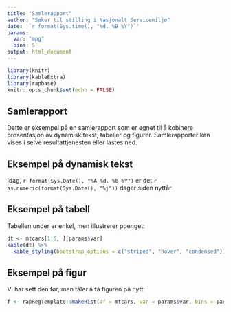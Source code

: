 ```yaml
---
title: "Samlerapport"
author: "Søker til stilling i Nasjonalt Servicemiljø"
date: '`r format(Sys.time(), "%d. %B %Y")`'
params:
  var: "mpg"
  bins: 5
output: html_document
---
```


```r
library(knitr)
library(kableExtra)
library(rapbase)
knitr::opts_chunk$set(echo = FALSE)
```


## Samlerapport
Dette er eksempel på en samlerapport som er egnet til å kobinere presentasjon
av dynamisk tekst, tabeller og figurer. Samlerapporter kan vises i selve
resultattjenesten eller lastes ned.


## Eksempel på dynamisk tekst
Idag, `r format(Sys.Date(), "%A %d. %b %Y")` er det
`r as.numeric(format(Sys.Date(), "%j"))` dager siden nyttår


## Eksempel på tabell
Tabellen under er enkel, men illustrerer poenget:

```r
dt <- mtcars[1:6, ][params$var]
kable(dt) %>%
  kable_styling(bootstrap_options = c("striped", "hover", "condensed"))
```


## Eksempel på figur
Vi har sett den før, men tåler å få figuren på nytt:

```r
f <- rapRegTemplate::makeHist(df = mtcars, var = params$var, bins = params$bins, makeTable = FALSE)
```
